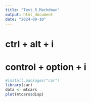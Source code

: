 ```yaml
---
title: "Test_R_Markdown"
output: html_document
date: "2024-09-10"
---
```


# ctrl + alt + i
# control + option + i

```r
#install.packages("car")
library(car)
data <- mtcars
plot(mtcars$disp)

```


